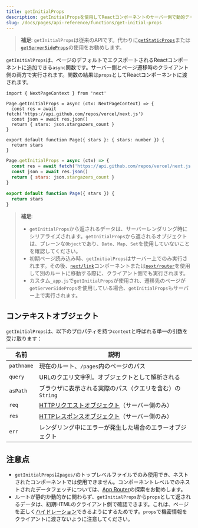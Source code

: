 ```yaml
---
title: getInitialProps
description: getInitialPropsを使用してReactコンポーネントのサーバー側で動的データをフェッチする
slug: /docs/pages/api-reference/functions/get-initial-props
---
```


> **補足**: `getInitialProps`は従来のAPIです。代わりに[`getStaticProps`](/docs/pages/building-your-application/data-fetching/get-static-props)または[`getServerSideProps`](/docs/pages/building-your-application/data-fetching/get-server-side-props)の使用をお勧めします。

`getInitialProps`は、ページのデフォルトでエクスポートされるReactコンポーネントに追加できる`async`関数です。サーバー側とページ遷移時のクライアント側の両方で実行されます。関数の結果は`props`としてReactコンポーネントに渡されます。

```tsx filename="pages/index.tsx" switcher
import { NextPageContext } from 'next'

Page.getInitialProps = async (ctx: NextPageContext) => {
  const res = await fetch('https://api.github.com/repos/vercel/next.js')
  const json = await res.json()
  return { stars: json.stargazers_count }
}

export default function Page({ stars }: { stars: number }) {
  return stars
}
```

```jsx filename="pages/index.js" switcher
Page.getInitialProps = async (ctx) => {
  const res = await fetch('https://api.github.com/repos/vercel/next.js')
  const json = await res.json()
  return { stars: json.stargazers_count }
}

export default function Page({ stars }) {
  return stars
}
```

> **補足**:
>
> - `getInitialProps`から返されるデータは、サーバーレンダリング時にシリアライズされます。`getInitialProps`から返されるオブジェクトは、プレーンな`Object`であり、`Date`、`Map`、`Set`を使用していないことを確認してください。
> - 初期ページ読み込み時、`getInitialProps`はサーバー上でのみ実行されます。その後、[`next/link`](/docs/pages/api-reference/components/link)コンポーネントまたは[`next/router`](/docs/pages/api-reference/functions/use-router)を使用して別のルートに移動する際に、クライアント側でも実行されます。
> - カスタム`_app.js`で`getInitialProps`が使用され、遷移先のページが`getServerSideProps`を使用している場合、`getInitialProps`もサーバー上で実行されます。

## コンテキストオブジェクト

`getInitialProps`は、以下のプロパティを持つ`context`と呼ばれる単一の引数を受け取ります：

| 名前       | 説明                                                                                           |
| ---------- | ---------------------------------------------------------------------------------------------- |
| `pathname` | 現在のルート、`/pages`内のページのパス                                                         |
| `query`    | URLのクエリ文字列。オブジェクトとして解析される                                                |
| `asPath`   | ブラウザに表示される実際のパス（クエリを含む）の`String`                                       |
| `req`      | [HTTPリクエストオブジェクト](https://nodejs.org/api/http.html#http_class_http_incomingmessage)（サーバー側のみ） |
| `res`      | [HTTPレスポンスオブジェクト](https://nodejs.org/api/http.html#http_class_http_serverresponse)（サーバー側のみ） |
| `err`      | レンダリング中にエラーが発生した場合のエラーオブジェクト                                       |

## 注意点

- `getInitialProps`は`pages/`のトップレベルファイルでのみ使用でき、ネストされたコンポーネントでは使用できません。コンポーネントレベルでのネストされたデータフェッチについては、[App Router](/docs/app/building-your-application/data-fetching)の探索をお勧めします。
- ルートが静的か動的かに関わらず、`getInitialProps`から`props`として返されるデータは、初期HTMLのクライアント側で確認できます。これは、ページを正しく[ハイドレーション](https://react.dev/reference/react-dom/hydrate)できるようにするためです。`props`で機密情報をクライアントに渡さないように注意してください。

